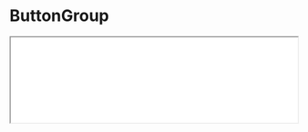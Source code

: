 # ButtonGroup

<iframe className="comp-preview"
  src="/prismal-react/preview/iframe.html?globals=&args=&id=commons-buttongroup--docs&viewMode=docs"
  width="100%"
/>